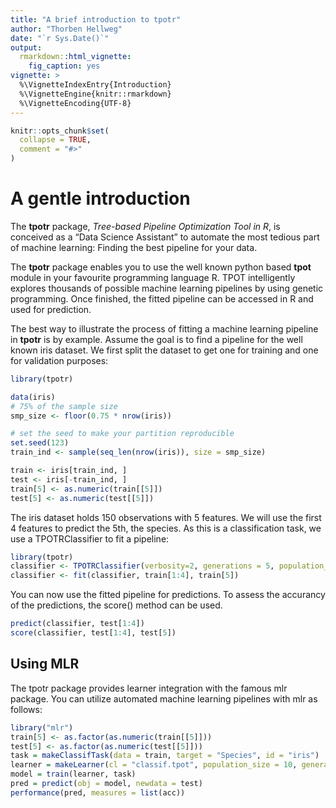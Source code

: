 ```yaml
---
title: "A brief introduction to tpotr"
author: "Thorben Hellweg"
date: "`r Sys.Date()`"
output: 
  rmarkdown::html_vignette: 
    fig_caption: yes
vignette: >
  %\VignetteIndexEntry{Introduction}
  %\VignetteEngine{knitr::rmarkdown}
  %\VignetteEncoding{UTF-8}
---
```


```r
knitr::opts_chunk$set(
  collapse = TRUE,
  comment = "#>"
)
```

# A gentle introduction
The **tpotr** package, *Tree-based Pipeline Optimization Tool in R*, is conceived as a "Data Science Assistant" to automate the most tedious part of machine learning: Finding the best pipeline for your data.

The **tpotr** package enables you to use the well known python based **tpot** module in your favourite programming language R. TPOT intelligently explores thousands of possible machine learning pipelines by using genetic programming. Once finished, the fitted pipeline can be accessed in R and used for prediction.

The best way to illustrate the process of fitting a machine learning pipeline in **tpotr** is by example. Assume the goal is to find a pipeline for the well known iris dataset. We first split the dataset to get one for training and one for validation purposes:
```r
library(tpotr)
```
```r
data(iris)
# 75% of the sample size
smp_size <- floor(0.75 * nrow(iris))

# set the seed to make your partition reproducible
set.seed(123)
train_ind <- sample(seq_len(nrow(iris)), size = smp_size)

train <- iris[train_ind, ]
test <- iris[-train_ind, ]
train[5] <- as.numeric(train[[5]])
test[5] <- as.numeric(test[[5]])
```
The iris dataset holds 150 observations with 5 features. We will use the first 4 features to predict the 5th, the species. As this is a classification task, we use a TPOTRClassifier to fit a pipeline:
```r
library(tpotr)
classifier <- TPOTRClassifier(verbosity=2, generations = 5, population_size=15, n_jobs = 3)
classifier <- fit(classifier, train[1:4], train[5])
```
You can now use the fitted pipeline for predictions. To assess the accurancy of the predictions, the score() method can be used.
```r
predict(classifier, test[1:4])
score(classifier, test[1:4], test[5])
```
## Using MLR ##
The tpotr package provides learner integration with the famous mlr package. You can utilize automated machine learning pipelines with mlr as follows:
```r
library("mlr")
train[5] <- as.factor(as.numeric(train[[5]]))
test[5] <- as.factor(as.numeric(test[[5]]))
task = makeClassifTask(data = train, target = "Species", id = "iris")
learner = makeLearner(cl = "classif.tpot", population_size = 10, generations = 3, n_jobs = 3, verbosity = 2)
model = train(learner, task)
pred = predict(obj = model, newdata = test)
performance(pred, measures = list(acc))
```
